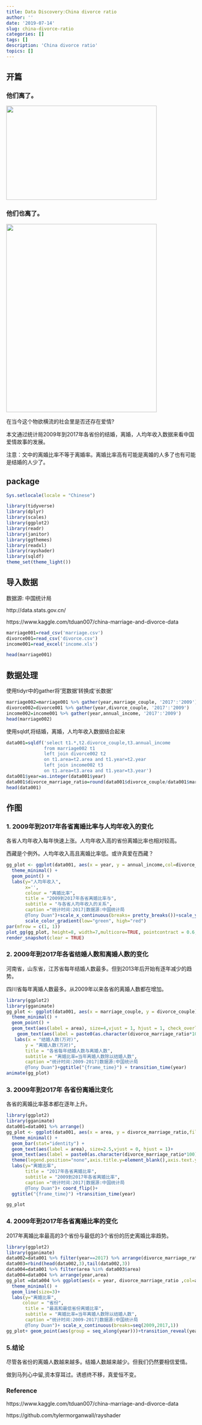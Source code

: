 ```yaml
---
title: Data Discovery:China divorce ratio
author: ''
date: '2019-07-14'
slug: china-divorce-ratio
categories: []
tags: []
description: 'China divorce ratio'
topics: []
---
```

## 开篇

### 他们离了。

![](/post/china-divorce-ratio/AA14-22-16-31.png){width=400px height=250px}


### 他们也离了。

![](/post/china-divorce-ratio/AA14-10-15-04.png){width=400 height=500}

在当今这个物欲横流的社会里是否还存在爱情?

本文通过统计局2009年到2017年各省份的结婚，离婚，人均年收入数据来看中国爱情故事的发展。

注意：文中的离婚比率不等于离婚率。离婚比率高有可能是离婚的人多了也有可能是结婚的人少了。

## package

```r
Sys.setlocale(locale = "Chinese")
```

```r
library(tidyverse)
library(dplyr)
library(scales)
library(ggplot2)
library(readr)
library(janitor)
library(ggthemes)
library(readxl)
library(rayshader)
library(sqldf)
theme_set(theme_light())
```


## 导入数据

数据源: 中国统计局

http://data.stats.gov.cn/

https://www.kaggle.com/tduan007/china-marriage-and-divorce-data

```r
marriage001=read_csv('marriage.csv')
divorce001=read_csv('divorce.csv')
income001=read_excel('income.xls')
```


```r
head(marriage001)
```


## 数据处理

使用tidyr中的gather将'宽数据'转换成'长数据'

```r
marriage002=marriage001 %>% gather(year,marriage_couple, '2017':'2009')
divorce002=divorce001 %>% gather(year,divorce_couple, '2017':'2009')
income002=income001 %>% gather(year,annual_income, '2017':'2009')
head(marriage002)
```

使用sqldf,将结婚，离婚，人均年收入数据结合起来

```r
data001=sqldf('select t1.*,t2.divorce_couple,t3.annual_income 
              from marriage002 t1 
              left join divorce002 t2 
              on t1.area=t2.area and t1.year=t2.year
              left join income002 t3 
              on t1.area=t3.area and t1.year=t3.year')
data001$year=as.integer(data001$year)
data001$divorce_marriage_ratio=round(data001$divorce_couple/data001$marriage_couple,2)
head(data001)
```

## 作图


### 1. 2009年到2017年各省离婚比率与人均年收入的变化

各省人均年收入每年快速上涨。人均年收入高的省份离婚比率也相对较高。

西藏是个例外。人均年收入高且离婚比率低。或许真爱在西藏？

```r

gg_plot <- ggplot(data001, aes(x = year, y = annual_income,col=divorce_marriage_ratio)) +
  theme_minimal() +
  geom_point() +
  labs(y="人均年收入",
       x='',
       colour = "离婚比率",
       title = "2009到2017年各省离婚比率与",
       subtitle = "与各省人均年收入的关系",
       caption ="统计时间:2017|数据源:中国统计局
       @Tony Duan")+scale_x_continuous(breaks= pretty_breaks())+scale_y_continuous(labels = scales::comma,breaks= pretty_breaks())+
       scale_color_gradient(low="green", high="red")
par(mfrow = c(1, 1))
plot_gg(gg_plot, height=8, width=7,multicore=TRUE, pointcontract = 0.6, soliddepth=-100,windowsize = c(1200, 960))
render_snapshot(clear = TRUE)
```




###  2. 2009年到2017年各省结婚人数和离婚人数的变化

河南省，山东省，江苏省每年结婚人数最多。但到2013年后开始有逐年减少的趋势。

四川省每年离婚人数最多。从2009年以来各省的离婚人数都在增加。

```r
library(ggplot2)
library(gganimate)
gg_plot <- ggplot(data001, aes(x = marriage_couple, y = divorce_couple)) +
  theme_minimal() +
  geom_point() +
  geom_text(aes(label = area), size=4,vjust = 1, hjust = 1, check_overlap = TRUE)+
    geom_text(aes(label = paste0(as.character(divorce_marriage_ratio*100),'%')), size=5,vjust = -1, hjust = 1, check_overlap = TRUE)+
   labs(x = "结婚人数(万对)",
       y = "离婚人数(万对)",
       title = "各省每年结婚人数与离婚人数",
       subtitle = "离婚比率=当年离婚人数除以结婚人数",
       caption ="统计时间:2009-2017|数据源:中国统计局
       @Tony Duan")+ggtitle("{frame_time}") + transition_time(year) 
animate(gg_plot)
```

###  3. 2009年到2017年 各省份离婚比变化

各省的离婚比率基本都在逐年上升。

```r
library(ggplot2)
library(gganimate)
data001=data001 %>% arrange()
gg_plot <- ggplot(data001, aes(x = area, y = divorce_marriage_ratio,fill=area)) +
  theme_minimal() +
  geom_bar(stat="identity") +
  geom_text(aes(label = area), size=2.5,vjust = 0, hjust = 1)+
  geom_text(aes(label = paste0(as.character(divorce_marriage_ratio*100),'%')), size=3,vjust = 0, hjust = -1)+
  theme(legend.position="none",axis.title.y=element_blank(),axis.text.y=element_blank())+
  labs(y="离婚比率",
       title = "2017年各省离婚比率",
       subtitle = "2009到2017年各省离婚比率",
       caption ="统计时间:2017|数据源:中国统计局
       @Tony Duan")+ coord_flip()+
  ggtitle("{frame_time}") +transition_time(year) 

gg_plot
```


###  4. 2009年到2017年各省离婚比率的变化

2017年离婚比率最高的3个省份与最低的3个省份的历史离婚比率趋势。

```r
library(ggplot2)
library(gganimate)
data002=data001 %>% filter(year==2017) %>% arrange(divorce_marriage_ratio)
data003=rbind(head(data002,3),tail(data002,3))
data004=data001 %>% filter(area %in% data003$area)
data004=data004 %>% arrange(year,area)
gg_plot =data004 %>% ggplot(aes(x = year, divorce_marriage_ratio ,col=area)) +
  theme_minimal() +
  geom_line(size=3)+
  labs(y="离婚比率",
      colour = "省份",
       title = "最高和最低省份离婚比率",
       subtitle = "离婚比率=当年离婚人数除以结婚人数",
       caption ="统计时间:2009-2017|数据源:中国统计局
       @Tony Duan")+ scale_x_continuous(breaks=seq(2009,2017,1))
gg_plot+ geom_point(aes(group = seq_along(year)))+transition_reveal(year)
```


### 5.结论

尽管各省份的离婚人数越来越多。结婚人数越来越少。但我们仍然要相信爱情。

做到马列心中留,资本穿耳过。诱惑终不移，真爱恒不变。 

### Reference

https://www.kaggle.com/tduan007/china-marriage-and-divorce-data

https://github.com/tylermorganwall/rayshader



